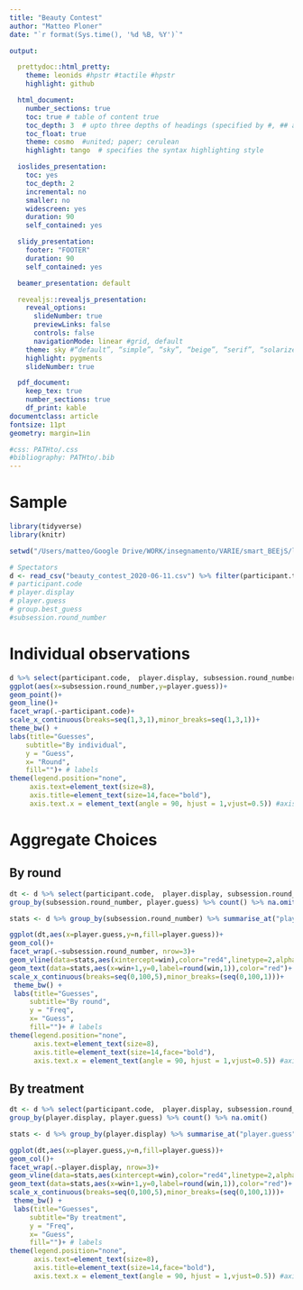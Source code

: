 ```yaml
---
title: "Beauty Contest"
author: "Matteo Ploner"
date: "`r format(Sys.time(), '%d %B, %Y')`"

output:

  prettydoc::html_pretty:
    theme: leonids #hpstr #tactile #hpstr
    highlight: github

  html_document:
    number_sections: true
    toc: true # table of content true
    toc_depth: 3  # upto three depths of headings (specified by #, ## and ###)
    toc_float: true
    theme: cosmo  #united; paper; cerulean
    highlight: tango  # specifies the syntax highlighting style

  ioslides_presentation:
    toc: yes
    toc_depth: 2
    incremental: no
    smaller: no
    widescreen: yes
    duration: 90
    self_contained: yes

  slidy_presentation:
    footer: "FOOTER"
    duration: 90
    self_contained: yes

  beamer_presentation: default

  revealjs::revealjs_presentation:
    reveal_options:
      slideNumber: true
      previewLinks: false
      controls: false
      navigationMode: linear #grid, default
    theme: sky #“default”, “simple”, “sky”, “beige”, “serif”, “solarized”, “blood”, “moon”, “night”, “black”, “league” or “white”
    highlight: pygments
    slideNumber: true

  pdf_document:
    keep_tex: true
    number_sections: true
    df_print: kable
documentclass: article
fontsize: 11pt
geometry: margin=1in

#css: PATHto/.css
#bibliography: PATHto/.bib
---
```



# Sample  {.tabset .tabset-fade .tabset-pills}

```r
library(tidyverse)
library(knitr)

setwd("/Users/matteo/Google Drive/WORK/insegnamento/VARIE/smart_BEEjS/lectures/1_method/data.csv")

# Spectators
d <- read_csv("beauty_contest_2020-06-11.csv") %>% filter(participant.time_started > "2020-06-11 12:00:00 UTC" )
# participant.code
# player.display
# player.guess
# group.best_guess
#subsession.round_number
```

# Individual observations


```r
d %>% select(participant.code,  player.display, subsession.round_number,player.guess) %>%
ggplot(aes(x=subsession.round_number,y=player.guess))+
geom_point()+
geom_line()+
facet_wrap(.~participant.code)+
scale_x_continuous(breaks=seq(1,3,1),minor_breaks=seq(1,3,1))+
theme_bw() +
labs(title="Guesses",
    subtitle="By individual",
    y = "Guess",
    x= "Round",
    fill="")+ # labels
theme(legend.position="none",
     axis.text=element_text(size=8),
     axis.title=element_text(size=14,face="bold"),
     axis.text.x = element_text(angle = 90, hjust = 1,vjust=0.5)) #axis
```

# Aggregate Choices {.tabset}

## By round

```r
dt <- d %>% select(participant.code,  player.display, subsession.round_number,player.guess) %>%
group_by(subsession.round_number, player.guess) %>% count() %>% na.omit()

stats <- d %>% group_by(subsession.round_number) %>% summarise_at("player.guess",~mean(.,na.rm=TRUE)) %>% mutate(win=player.guess*2/3)

ggplot(dt,aes(x=player.guess,y=n,fill=player.guess))+
geom_col()+
facet_wrap(.~subsession.round_number, nrow=3)+
geom_vline(data=stats,aes(xintercept=win),color="red4",linetype=2,alpha=.5)+
geom_text(data=stats,aes(x=win+1,y=0,label=round(win,1)),color="red")+
scale_x_continuous(breaks=seq(0,100,5),minor_breaks=(seq(0,100,1)))+
 theme_bw() +
 labs(title="Guesses",
     subtitle="By round",
     y = "Freq",
     x= "Guess",
     fill="")+ # labels
theme(legend.position="none",
      axis.text=element_text(size=8),
      axis.title=element_text(size=14,face="bold"),
      axis.text.x = element_text(angle = 90, hjust = 1,vjust=0.5)) #axis
```

## By treatment

```r
dt <- d %>% select(participant.code,  player.display, subsession.round_number,player.guess) %>%
group_by(player.display, player.guess) %>% count() %>% na.omit()

stats <- d %>% group_by(player.display) %>% summarise_at("player.guess",~mean(.,na.rm=TRUE)) %>% mutate(win=player.guess*2/3)

ggplot(dt,aes(x=player.guess,y=n,fill=player.guess))+
geom_col()+
facet_wrap(.~player.display, nrow=3)+
geom_vline(data=stats,aes(xintercept=win),color="red4",linetype=2,alpha=.5)+
geom_text(data=stats,aes(x=win+1,y=0,label=round(win,1)),color="red")+
scale_x_continuous(breaks=seq(0,100,5),minor_breaks=(seq(0,100,1)))+
 theme_bw() +
 labs(title="Guesses",
     subtitle="By treatment",
     y = "Freq",
     x= "Guess",
     fill="")+ # labels
theme(legend.position="none",
      axis.text=element_text(size=8),
      axis.title=element_text(size=14,face="bold"),
      axis.text.x = element_text(angle = 90, hjust = 1,vjust=0.5)) #axis
```
